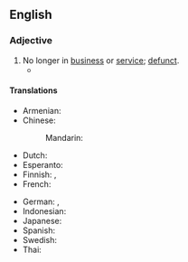 ==English==

===Adjective===
{{head|en|adjective}}

# No longer in [[business]] or [[service]]; [[defunct]].
#* {{quote-journal|en|March 11 2022|url=https://www.theguardian.com/football/2022/mar/11/chelsea-in-crisis-but-there-is-no-will-to-leave-club-on-their-knees-roman-abramovich|David Hytner|Chelsea are in crisis but there is no will to leave club on their knees|{{w|The Guardian}}
|passage=The first thing to say is that the world and European champions, who have won 21 trophies since Abramovich’s takeover in 2003 – more than any other English club during the period – will surely not be put '''out of business''', however hard the financial restrictions that have been brought against them appear.}}

====Translations====
{{trans-top|no longer in business}}
* Armenian: {{t-needed|hy}}
* Chinese:
*: Mandarin: {{t-needed|cmn}}
* Dutch: {{t|nl|buiten bedrijf}}
* Esperanto: {{t-needed|eo}}
* Finnish: {{t|fi|lakkautettu}}, {{t|fi|[[joka|jonka]] [[toiminta]] [[olla|on]] [[lopettaa|lopetettu]]}}
* French: {{t-needed|fr}}
{{trans-mid}}
* German: {{t+|de|außer Betrieb}} {{qualifier|device}}, {{t|de|nicht mehr im Geschäft}} {{qualifier|person}}
* Indonesian: {{t+|id|gulung tikar}}
* Japanese: {{t-needed|ja}}
* Spanish: {{t-needed|es}}
* Swedish: {{t-needed|sv}}
* Thai: {{t-needed|th}}
{{trans-bottom}}

{{c|en|Business}}